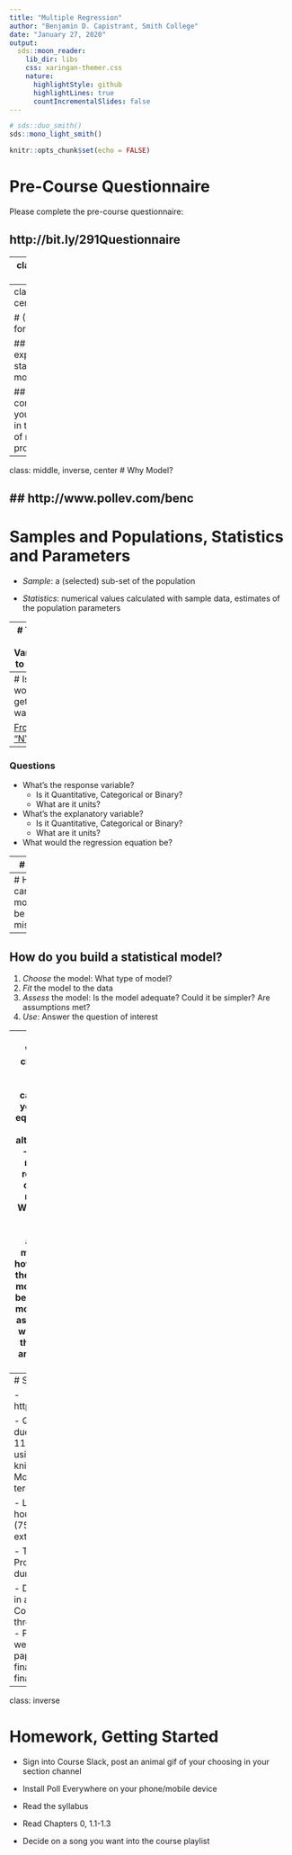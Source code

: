 ```yaml
---
title: "Multiple Regression"
author: "Benjamin D. Capistrant, Smith College"
date: "January 27, 2020"
output:
  sds::moon_reader:
    lib_dir: libs
    css: xaringan-themer.css
    nature:
      highlightStyle: github
      highlightLines: true
      countIncrementalSlides: false
---
```


```r
# sds::duo_smith()
sds::mono_light_smith()
```

```r
knitr::opts_chunk$set(echo = FALSE)
```

# Pre-Course Questionnaire

Please complete the pre-course questionnaire: 

## http://bit.ly/291Questionnaire

---
class: middle, center

<img src="img_slides/IMG_0143.JPG" alt="drawing" width="350"/>
<img src="img_slides/IMG_2808.JPG" alt="drawing" width="350"/>
---
class: middle, center

# (My) Goals for the course

## Get expertise as a statistical modeler

## Practice communicating your findings in the context of real-world problems

---
class: middle, inverse, center
# Why Model?

## http://www.pollev.com/benc
---
# Samples and Populations, Statistics and Parameters

- _Sample_: a (selected) sub-set of the population

- _Statistics_: numerical values calculated with sample data, estimates of the population parameters

---
# Types of Variables to Model

### Variable forms

- **Quantitative**: numbers where arithmetic makes sense (AKA continuous)

- **Categorical**: Groups/levels of a variable, each reflected by a different number

    - **Binary**: Categorical with just two groups
    
### Response and Explanatory Variables

- *Response:* AKA dependent variable, outcome variable

- *Explanatory:* AKA independent variable, predictor variable

---
# Is the world getting warmer?

[From "NYT"](https://www.nytimes.com/interactive/2018/01/21/world/year-in-weather.html#bdl)

---
### Questions

- What's the response variable? 
    - Is it Quantitative, Categorical or Binary? 
    - What are it units?
    
- What's the explanatory variable? 
    - Is it Quantitative, Categorical or Binary?
    - What are it units?
    
- What would the regression equation be?

---
# Peas


---
# How can modeling be misused?

---
## How do you build a statistical model?

1. *Choose* the model: What type of model?
2. *Fit* the model to the data
3. *Assess* the model: Is the model adequate? Could it be simpler? Are assumptions met?
4. *Use*: Answer the question of interest

---
# 4 Step Process
- What model do you **choose**? 
    - What form are the data in (quantiative, categorical, etc.)?
    - If you can, write out the equation you want to fit and the null and alternative hypotheses.
- How do you **fit** this model? 
    - If you can recall, write out the `R` commands to fit the model you chose.
- What do you **assess** of the fitted model? 
    - What are the assumptions of the model you chose and how would you evaluate them? 
    - Are there other models that might work best?
- Can we **use** this model?
    - Given that the assumptions are met:
        - what are the results of this fitted this model? and 
        - to whom can we make inferences?

---
# Syllabus, Key Points

- http://sds291.netlify.com

- Quiz and Homeworks due Monday _before_ 111:59pm
    - Homeworks using `R`, submitted as a knitted PDF
    - Quizes via Moodle on reading, key terms, etc.
    
- Late policy: 0-48 hours partial credit (75%), 1 "free" 48 hour extension

- Three Take Home Projects, no final exam during exam period

- Data Analysis Project in a group of 3
    - Components/Drafts due throughout the semester
    - Presentations last week of class 
    - Final paper due at end of finals period (in lieu of final exam)

---
class: inverse

# Homework, Getting Started

- Sign into Course Slack, post an animal gif of your choosing in your section channel

- Install Poll Everywhere on your phone/mobile device

- Read the syllabus

- Read Chapters 0, 1.1-1.3

- Decide on a song you want into the course playlist

